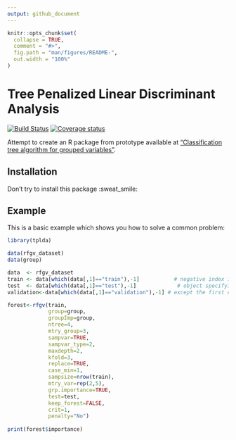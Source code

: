 ```yaml
---
output: github_document
---
```


<!-- README.md is generated from README.Rmd. Please edit that file -->

```r
knitr::opts_chunk$set(
  collapse = TRUE,
  comment = "#>",
  fig.path = "man/figures/README-",
  out.width = "100%"
)
```
# Tree Penalized Linear Discriminant Analysis

[![Build Status](https://travis-ci.org/pnavaro/tplda.svg?branch=master)](https://travis-ci.org/pnavaro/tplda)
[![Coverage status](https://codecov.io/gh/pnavaro/tplda/branch/master/graph/badge.svg)](https://codecov.io/github/pnavaro/tplda?branch=master)

Attempt to create an R package from prototype available at ["Classification tree algorithm for grouped variables"](https://github.com/apoterie/TPLDA).

## Installation

Don't try to install this package :sweat_smile:

## Example

This is a basic example which shows you how to solve a common problem:

```r
library(tplda)

data(rfgv_dataset)
data(group)

data  <- rfgv_dataset 
train <- data[which(data[,1]=="train"),-1]           # negative index into the `data` 
test  <- data[which(data[,1]=="test"),-1]             # object specifying all rows and all columns 
validation<-data[which(data[,1]=="validation"),-1] # except the first column.

forest<-rfgv(train,
             group=group,
             groupImp=group,
             ntree=4,
             mtry_group=3,
             sampvar=TRUE,
             sampvar_type=2,
             maxdepth=2,
             kfold=3,
             replace=TRUE,
             case_min=1,
             sampsize=nrow(train),
             mtry_var=rep(2,5),
             grp.importance=TRUE,
             test=test,
             keep_forest=FALSE,
             crit=1,
             penalty="No")
  
print(forest$importance)
```
